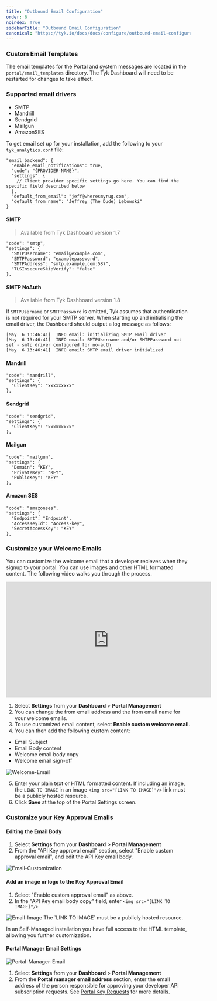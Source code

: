 ```yaml
---
title: "Outbound Email Configuration"
order: 6
noindex: True
sidebarTitle: "Outbound Email Configuration"
canonical: "https://tyk.io/docs/docs/configure/outbound-email-configuration"
---
```



<LegacyClassicPortalApi/>

### Custom Email Templates

The email templates for the Portal and system messages are located in the `portal/email_templates` directory. 
The Tyk Dashboard will need to be restarted for changes to take effect.

### Supported email drivers

* SMTP
* Mandrill
* Sendgrid
* Mailgun
* AmazonSES

To get email set up for your installation, add the following to your `tyk_analytics.conf` file:

```{.copyWrapper}
"email_backend": {
  "enable_email_notifications": true,
  "code": "{PROVIDER-NAME}",
  "settings": {
    // Client provider specific settings go here. You can find the specific field described below 
  },
  "default_from_email": "jeff@wheresmyrug.com",
  "default_from_name": "Jeffrey (The Dude) Lebowski"
}
```

#### SMTP

> Available from Tyk Dashboard version 1.7

```{.json}
"code": "smtp",
"settings": {
  "SMTPUsername": "email@example.com",
  "SMTPPassword": "examplepassword",
  "SMTPAddress": "smtp.example.com:587",
  "TLSInsecureSkipVerify": "false"
},
```

#### SMTP NoAuth

> Available from Tyk Dashboard version 1.8

If `SMTPUsername` or `SMTPPassword` is omitted, Tyk assumes that authentication is not required for your SMTP server. When starting up and initialising the email driver, the Dashboard should output a log message as follows:

```
[May  6 13:46:41]  INFO email: initializing SMTP email driver
[May  6 13:46:41]  INFO email: SMTPUsername and/or SMTPPassword not set - smtp driver configured for no-auth
[May  6 13:46:41]  INFO email: SMTP email driver initialized
```

#### Mandrill

```{.json}
"code": "mandrill",
"settings": {
  "ClientKey": "xxxxxxxxx"
},
```

#### Sendgrid

```{.json}
"code": "sendgrid",
"settings": {
  "ClientKey": "xxxxxxxxx"
},
```

#### Mailgun

```{.json}
"code": "mailgun",
"settings": {
  "Domain": "KEY",
  "PrivateKey": "KEY",
  "PublicKey": "KEY"
},
```

#### Amazon SES

```{.json}
"code": "amazonses",
"settings": {
  "Endpoint": "Endpoint",
  "AccessKeyId": "Access-key",
  "SecretAccessKey": "KEY"
},
```
### Customize your Welcome Emails

You can customize the welcome email that a developer recieves when they signup to your portal. You can use images and other HTML formatted content. The following video walks you through the process.

<iframe width="560" height="315" src="https://www.youtube.com/embed/XNyKRAlTDVs" frameborder="0" allow="accelerometer; autoplay; clipboard-write; encrypted-media; gyroscope; picture-in-picture" allowfullscreen></iframe>


1. Select **Settings** from your **Dashboard** > **Portal Management**
2. You can change the from email address and the from email name for your welcome emails.
3. To use customized email content, select **Enable custom welcome email**.
4. You can then add the following custom content:
  * Email Subject
  * Email Body content
  * Welcome email body copy
  * Welcome email sign-off

<img src="/img/2.10/welcome_email_config.png" alt="Welcome-Email" />

5. Enter your plain text or HTML formatted content. If including an image, the `LINK TO IMAGE` in an image `<img src="[LINK TO IMAGE]"/>` link must be a publicly hosted resource.
6. Click **Save** at the top of the Portal Settings screen.


### Customize your Key Approval Emails

#### Editing the Email Body

1. Select **Settings** from your **Dashboard** > **Portal Management**
2. From the "API Key approval email" section, select "Enable custom approval email", and edit the API Key email body.

<img src="/img/2.10/key_approval_email_config.png" alt="Email-Customization" />

#### Add an image or logo to the Key Approval Email

1. Select "Enable custom approval email" as above.
2. In the "API Key email body copy" field, enter `<img src="[LINK TO IMAGE]"/>`

<img src="/img/2.10/key_approval_image_link.png" alt="Email-Image" />


<Note>
The `LINK TO IMAGE` must be a publicly hosted resource.
</Note>


In an Self-Managed installation you have full access to the HTML template, allowing you further customization.

#### Portal Manager Email Settings

<img src="/img/2.10/portal_manager_email_config.png" alt="Portal-Manager-Email" />

1. Select **Settings** from your **Dashboard** > **Portal Management**
2. From the **Portal manager email address** section, enter the email address of the person responsible for approving your developer API subscription requests. See [Portal Key Requests](/docs/tyk-developer-portal/tyk-portal-classic/portal-concepts#key-requests) for more details.
